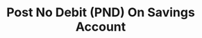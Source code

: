 ---
title: Post No Debit (PND) On Savings Account
openapi: 'POST /savingsaccounts/{savingsId}/setpnd'
---